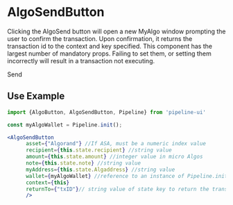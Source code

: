 # AlgoSendButton

Clicking the AlgoSend button will open a new MyAlgo window prompting the user to confirm the transaction. Upon confirmation, it returns the transaction id to the context and key specified. This component has the largest number of mandatory props. Failing to set them, or setting them incorrectly will result in a transaction not executing.


<AlgoSendButton>Send</AlgoSendButton>

## Use Example
```jsx
import {AlgoButton, AlgoSendButton, Pipeline} from 'pipeline-ui'

const myAlgoWallet = Pipeline.init();

<AlgoSendButton
      asset={"Algorand"} //If ASA, must be a numeric index value
      recipient={this.state.recipient} //string value
      amount={this.state.amount} //integer value in micro Algos
      note={this.state.note} //string value
      myAddress={this.state.Algaddress} //string value
      wallet={myAlgoWallet} //reference to an instance of Pipeline.init(); that is called ONCE when the app is initialized
      context={this}
      returnTo={"txID"}// string value of state key to return the transaction id
      />
```